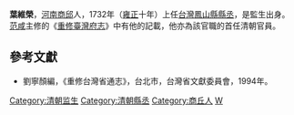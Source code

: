 '''葉維榮'''，[[河南省|河南]][[商邱|商邱]]人，1732年（[[雍正|雍正]]十年）上任[[台灣|台灣]][[鳳山縣_(臺灣)|鳳山縣]][[縣丞|縣丞]]，是監生出身。[[范咸|范咸]]主修的《[[重修臺灣府志|重修臺灣府志]]》中有他的記載，他亦為該官職的首任清朝官員。

==參考文獻==
*劉寧顏編，《重修台灣省通志》，台北市，台灣省文獻委員會，1994年。


{{start box}}
{{s-before|—}}
{{s-title|[[台灣|台灣]][[鳳山縣_(臺灣)|鳳山縣]]萬丹[[縣丞|縣丞]]|1732年上任}}
{{s-after|[[劉長善|劉長善]]}}
{{end box}}

{{清朝官员小作品}}
{{DEFAULTSORT:Ye}}
[[Category:清朝监生|Category:清朝监生]]
[[Category:清朝縣丞|Category:清朝縣丞]]
[[Category:商丘人|Category:商丘人]]
[[Category:葉姓|W]]